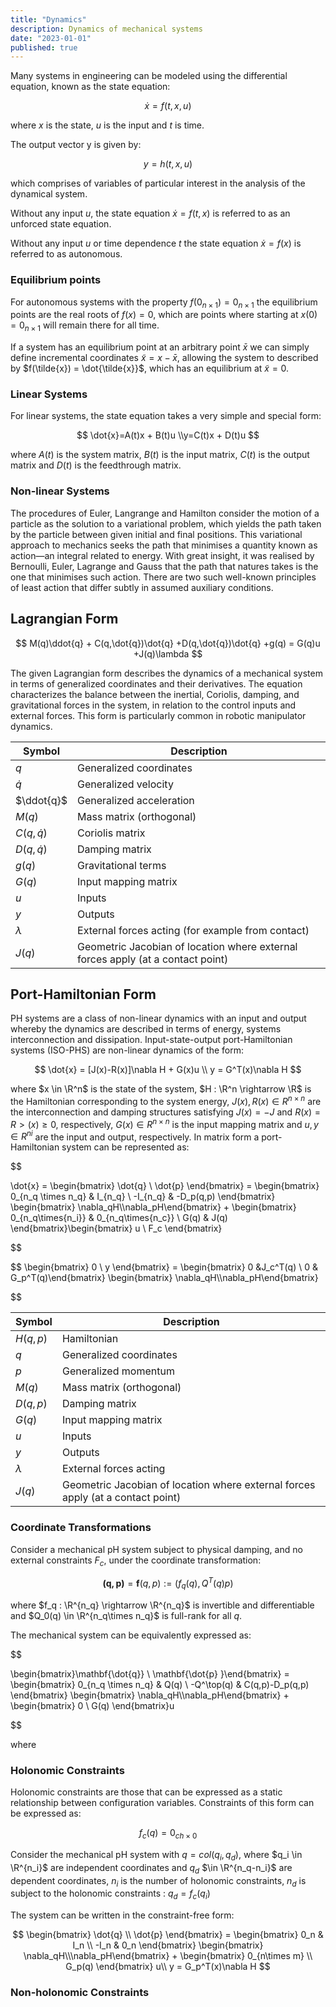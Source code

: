 ```yaml
---
title: "Dynamics"
description: Dynamics of mechanical systems
date: "2023-01-01"
published: true
---
```


Many systems in engineering can be modeled using the differential equation, known as the state equation:

$$
\dot{x}=f(t,x,u)
$$

where $x$ is the state, $u$ is the input and $t$ is time.

The output vector y is given by:

$$
y = h(t,x,u)
$$

which comprises of variables of particular interest in the analysis of the dynamical system.

Without any input $u$, the state equation $\dot{x}=f(t,x)$ is referred to as an unforced state equation.

Without any input $u$ or time dependence $t$ the state equation $\dot{x}=f(x)$ is referred to as autonomous.

### Equilibrium points

For autonomous systems with the property $f (0_{n×1})=0_{n\times1}$ the equilibrium points are the real roots of $f(x)=0$, which are points where starting at $x(0) = 0_{n×1}$ will remain there for all time.

If a system has an equilibrium point at an arbitrary point $\bar{x}$ we can simply define incremental coordinates $\tilde{x} = x - \bar{x}$, allowing the system to described by $f(\tilde{x}) = \dot{\tilde{x}}$, which has an equilibrium at $\tilde{x} = 0$.

### Linear Systems

For linear systems, the state equation takes a very simple and special form:

$$
\dot{x}=A(t)x + B(t)u \\y=C(t)x + D(t)u
$$

where $A(t)$ is the system matrix, $B(t)$ is the input matrix, $C(t)$ is the output matrix and $D(t)$ is the feedthrough matrix.

### Non-linear Systems

The procedures of Euler, Langrange and Hamilton consider the motion of a particle as the solution to a variational problem, which yields the path taken by the particle between given initial and final positions. This variational approach to mechanics seeks the path that minimises a quantity known as action—an integral related to energy. With great insight, it was realised by Bernoulli, Euler, Lagrange and Gauss that the path that natures takes is the one that minimises such action. There are two such well-known principles of least action that differ subtly in assumed auxiliary conditions.

## Lagrangian Form

$$
M(q)\ddot{q} + C(q,\dot{q})\dot{q} +D(q,\dot{q})\dot{q} +g(q) = G(q)u +J(q)\lambda
$$

The given Lagrangian form describes the dynamics of a mechanical system in terms of generalized coordinates and their derivatives. The equation characterizes the balance between the inertial, Coriolis, damping, and gravitational forces in the system, in relation to the control inputs and external forces. This form is particularly common in robotic manipulator dynamics.

| Symbol         | Description                                                                     |
| -------------- | ------------------------------------------------------------------------------- |
| $q$            | Generalized coordinates                                                         |
| $\dot{q}$      | Generalized velocity                                                            |
| $\ddot{q}$     | Generalized acceleration                                                        |
| $M(q)$         | Mass matrix (orthogonal)                                                        |
| $C(q,\dot{q})$ | Coriolis matrix                                                                 |
| $D(q,\dot{q})$ | Damping matrix                                                                  |
| $g(q)$         | Gravitational terms                                                             |
| $G(q)$         | Input mapping matrix                                                            |
| $u$            | Inputs                                                                          |
| $y$            | Outputs                                                                         |
| $\lambda$      | External forces acting (for example from contact)                               |
| $J(q)$         | Geometric Jacobian of location where external forces apply (at a contact point) |

## Port-Hamiltonian Form

PH systems are a class of non-linear dynamics with an input and output whereby the dynamics are described in terms of energy, systems interconnection and dissipation. Input-state-output port-Hamiltonian systems (ISO-PHS) are non-linear dynamics of the form:

$$
\dot{x} = [J(x)-R(x)]\nabla H + G(x)u \\ y = G^T(x)\nabla H
$$

where $x \in \R^n$ is the state of the system, $H  : \R^n \rightarrow \R$ is the Hamiltonian corresponding to the system energy, $J(x), R(x) ∈ R^{n \times n}$ are the interconnection and damping structures satisfying $J(x) = −J$ and $R(x) = R>(x) ≥ 0$, respectively, $G(x) ∈ R^{n \times n}$ is the input mapping matrix and $u, y ∈ R^{ni}$ are the input and output, respectively. In matrix form a port-Hamiltonian system can be represented as:

$$

\dot{x} = \begin{bmatrix} \dot{q} \\ \dot{p} \end{bmatrix} = \begin{bmatrix}
0_{n_q \times n_q} & I_{n_q} \\
-I_{n_q} & -D_p(q,p)
\end{bmatrix} \begin{bmatrix} \nabla_qH\\\nabla_pH\end{bmatrix} + \begin{bmatrix} 0_{n_q\times{n_i}} & 0_{n_q\times{n_c}} \\ G(q) & J(q) \end{bmatrix}\begin{bmatrix} u \\ F_c \end{bmatrix}


$$

$$
\begin{bmatrix} 0 \\ y \end{bmatrix} = \begin{bmatrix} 0 &J_c^T(q) \\ 0 & G_p^T(q)\end{bmatrix} \begin{bmatrix} \nabla_qH\\\nabla_pH\end{bmatrix}


$$

| Symbol    | Description                                                                     |
| --------- | ------------------------------------------------------------------------------- |
| $H(q, p)$ | Hamiltonian                                                                     |
| $q$       | Generalized coordinates                                                         |
| $p$       | Generalized momentum                                                            |
| $M(q)$    | Mass matrix (orthogonal)                                                        |
| $D(q, p)$ | Damping matrix                                                                  |
| $G(q)$    | Input mapping matrix                                                            |
| $u$       | Inputs                                                                          |
| $y$       | Outputs                                                                         |
| $\lambda$ | External forces acting                                                          |
| $J(q)$    | Geometric Jacobian of location where external forces apply (at a contact point) |

### Coordinate Transformations

Consider a mechanical pH system subject to physical damping, and no external constraints $F_c$, under the coordinate transformation:

$$
\mathbf{(q,p)} = \mathbf{f}(q,p) := (f_q(q),Q^T(q)p)
$$

where $f_q : \R^{n_q} \rightarrow \R^{n_q}$ is invertible and differentiable and $Q_0(q) \in \R^{n_q\times n_q}$ is full-rank for all $q$.

The mechanical system can be equivalently expressed as:

$$

\begin{bmatrix}\mathbf{\dot{q}} \\ \mathbf{\dot{p} }\end{bmatrix} = \begin{bmatrix}
0_{n_q \times n_q} & Q(q) \\
-Q^\top(q) & C(q,p)-D_p(q,p)
\end{bmatrix} \begin{bmatrix} \nabla_qH\\\nabla_pH\end{bmatrix} + \begin{bmatrix} 0 \\ G(q) \end{bmatrix}u


$$

where

### Holonomic Constraints

Holonomic constraints are those that can be expressed as a static relationship between configuration variables. Constraints of this form can be expressed as:

$$
f_c(q) = 0_{ch\times0}
$$

Consider the mechanical pH system with $q = col(q_i,q_d)$, where $q_i \in \R^{n_i}$ are independent coordinates and $q_d$ $\in \R^{n_q-n_i}$ are dependent coordinates, $n_i$ is the number of holonomic constraints, $n_d$ is subject to the holonomic constraints : $q_d = f_c(q_i)$

The system can be written in the constraint-free form:

$$
\begin{bmatrix} \dot{q} \\ \dot{p} \end{bmatrix} = \begin{bmatrix}		0_n & I_n \\		-I_n & 0_n	\end{bmatrix} \begin{bmatrix} \nabla_qH\\\nabla_pH\end{bmatrix} + \begin{bmatrix} 0_{n\times m} \\ G_p(q) \end{bmatrix} u\\  y = G_p^T(x)\nabla H
$$

### Non-holonomic Constraints
